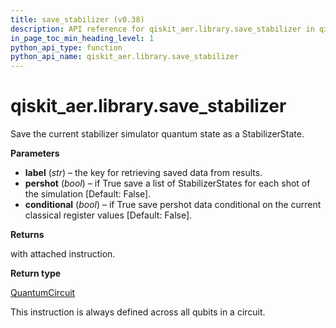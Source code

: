 ```yaml
---
title: save_stabilizer (v0.38)
description: API reference for qiskit_aer.library.save_stabilizer in qiskit v0.38
in_page_toc_min_heading_level: 1
python_api_type: function
python_api_name: qiskit_aer.library.save_stabilizer
---
```


<span id="qiskit-aer-library-save-stabilizer" />

# qiskit\_aer.library.save\_stabilizer

<Function id="qiskit_aer.library.save_stabilizer" isDedicatedPage={true} github="https://github.com/qiskit/qiskit-aer/tree/stable/0.11/qiskit_aer/library/save_instructions/save_stabilizer.py" signature="save_stabilizer(self, label='stabilizer', pershot=False, conditional=False)">
  Save the current stabilizer simulator quantum state as a StabilizerState.

  **Parameters**

  *   **label** (*str*) – the key for retrieving saved data from results.
  *   **pershot** (*bool*) – if True save a list of StabilizerStates for each shot of the simulation \[Default: False].
  *   **conditional** (*bool*) – if True save pershot data conditional on the current classical register values \[Default: False].

  **Returns**

  with attached instruction.

  **Return type**

  [QuantumCircuit](qiskit.circuit.QuantumCircuit "qiskit.circuit.QuantumCircuit")

  <Admonition title="Note" type="note">
    This instruction is always defined across all qubits in a circuit.
  </Admonition>
</Function>

